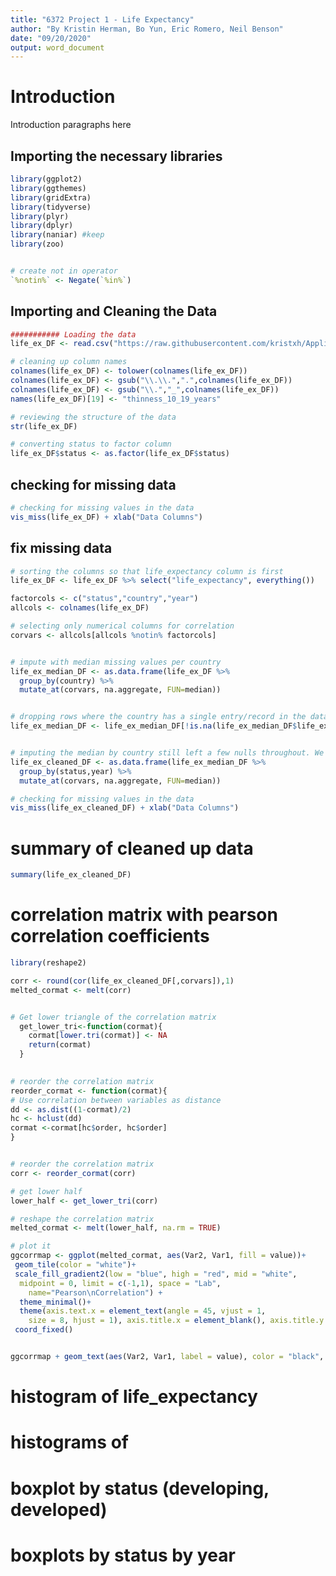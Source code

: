 ```yaml
---
title: "6372 Project 1 - Life Expectancy"
author: "By Kristin Herman, Bo Yun, Eric Romero, Neil Benson"
date: "09/20/2020"
output: word_document 
---
```

 
# Introduction
Introduction paragraphs here

## Importing the necessary libraries
```r

library(ggplot2)
library(ggthemes)
library(gridExtra)
library(tidyverse)
library(plyr)
library(dplyr) 
library(naniar) #keep
library(zoo)


# create not in operator
`%notin%` <- Negate(`%in%`)

```
  
  
## Importing and Cleaning the Data
```r
########### Loading the data
life_ex_DF <- read.csv("https://raw.githubusercontent.com/kristxh/Applied_Stats_Project1/master/datasets_12603_17232_Life_Expectancy_Data.csv")

# cleaning up column names
colnames(life_ex_DF) <- tolower(colnames(life_ex_DF))
colnames(life_ex_DF) <- gsub("\\.\\.",".",colnames(life_ex_DF))
colnames(life_ex_DF) <- gsub("\\.","_",colnames(life_ex_DF))
names(life_ex_DF)[19] <- "thinness_10_19_years"

# reviewing the structure of the data
str(life_ex_DF)

# converting status to factor column
life_ex_DF$status <- as.factor(life_ex_DF$status)
```


## checking for missing data
```r
# checking for missing values in the data
vis_miss(life_ex_DF) + xlab("Data Columns")
```
  
  
## fix missing data
```r
# sorting the columns so that life_expectancy column is first
life_ex_DF <- life_ex_DF %>% select("life_expectancy", everything())

factorcols <- c("status","country","year")
allcols <- colnames(life_ex_DF)

# selecting only numerical columns for correlation
corvars <- allcols[allcols %notin% factorcols]


# impute with median missing values per country
life_ex_median_DF <- as.data.frame(life_ex_DF %>%
  group_by(country) %>%
  mutate_at(corvars, na.aggregate, FUN=median))


# dropping rows where the country has a single entry/record in the dataset and their records are mostly incomplete
life_ex_median_DF <- life_ex_median_DF[!is.na(life_ex_median_DF$life_expectancy), ]


# imputing the median by country still left a few nulls throughout. We will then impute the rest of the missing values as the mean of stats (developpoing, developed, by year)
life_ex_cleaned_DF <- as.data.frame(life_ex_median_DF %>%
  group_by(status,year) %>%
  mutate_at(corvars, na.aggregate, FUN=median))

# checking for missing values in the data
vis_miss(life_ex_cleaned_DF) + xlab("Data Columns")
```

# summary of cleaned up data
```r
summary(life_ex_cleaned_DF)
```

# correlation matrix with pearson correlation coefficients
```r
library(reshape2)

corr <- round(cor(life_ex_cleaned_DF[,corvars]),1)
melted_cormat <- melt(corr)


# Get lower triangle of the correlation matrix
  get_lower_tri<-function(cormat){
    cormat[lower.tri(cormat)] <- NA
    return(cormat)
  }
  

# reorder the correlation matrix
reorder_cormat <- function(cormat){
# Use correlation between variables as distance
dd <- as.dist((1-cormat)/2)
hc <- hclust(dd)
cormat <-cormat[hc$order, hc$order]
}


# reorder the correlation matrix
corr <- reorder_cormat(corr)

# get lower half
lower_half <- get_lower_tri(corr)

# reshape the correlation matrix
melted_cormat <- melt(lower_half, na.rm = TRUE)

# plot it
ggcorrmap <- ggplot(melted_cormat, aes(Var2, Var1, fill = value))+
 geom_tile(color = "white")+
 scale_fill_gradient2(low = "blue", high = "red", mid = "white", 
  midpoint = 0, limit = c(-1,1), space = "Lab", 
    name="Pearson\nCorrelation") +
  theme_minimal()+
  theme(axis.text.x = element_text(angle = 45, vjust = 1, 
    size = 8, hjust = 1), axis.title.x = element_blank(), axis.title.y = element_blank())+
 coord_fixed()


ggcorrmap + geom_text(aes(Var2, Var1, label = value), color = "black", size = 2.5)
```


# histogram of life_expectancy

# histograms of 

# boxplot by status (developing, developed)

# boxplots by status by year

